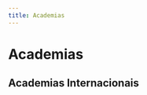 ```yaml
---
title: Academias
---
```



# Academias

<div className="grid grid-cols-2 gap-8 mt-12">
  <div>
    <CardLink
      title="Conheça nossa sede"
      description="Botafogo - Rio de Janeiro"
      image="/pt/images/academias/botafogo.jpg"
      href="/academias/brasil/rio-de-janeiro/botafogo/"
      layout="bottom"
      overlay={true}
    />

  </div>
  <div>
  <div>
    <CardLink
      title="Brasil"
      layout="overlay"
      description="Pesquise outras academias pelo país."
      image="/pt/images/academias/brasil.jpg"
      buttonText="Academias no Brasil"
      href="/academias/brasil/"
    />

  </div>

  </div>
</div>

## Academias Internacionais

<div className="grid grid-cols-2 gap-8 mt-12">
  <div>
   <CardLink
      title="Argentina"
      description=""
      image="/pt/images/academias/argentina.jpg"
      buttonText="Academias na Argentina"
      href="/academias/argentina/"
    />

  </div>
  <div>
    <CardLink
      title="Canadá"
      description=""
      image="/pt/images/academias/canada.jpg"
      buttonText="Academias no Canadá"
      href="/academias/canada/"
    />
  </div>
   <div>
   <CardLink
      title="México"
      description=""
      image="/pt/images/academias/mexico.jpg"
      buttonText="Academias no México"
      href="/academias/mexico/"
    />

  </div>
  <div>
    <CardLink
      title="Portugal"
      description=""
      image="/pt/images/academias/portugal.jpg"
      buttonText="Academias em Portugal"
      href="/academias/portugal/"
    />
  </div>
   <div>
   <CardLink
      title="Estados Unidos"
      description=""
      image="/pt/images/academias/estados-unidos.jpg"
      buttonText="Academias nos Estados Unidos"
      href="/academias/estados-unidos/"
    />

  </div>

</div>
